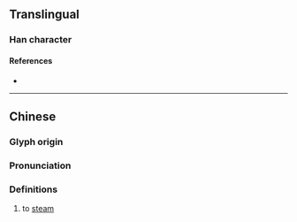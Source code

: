 {{character info}}
==Translingual==

===Han character===
{{Han char|rn=86|rad=火|as=18|sn=22|four=95036|canj=FLII|ids=⿰火蟲}}

====References====
* {{Han ref|kx=0687.340|dkj=19615|dj=1099.190|hdz=32249.080|uh=721E|ud=29214|bh=F6EC|bd=63212}}

----

==Chinese==
{{zh-forms|alt=烛,蟲}}

===Glyph origin===
{{Han etym}}

===Pronunciation===
{{zh-pron
|m=chóng,tóng
|m-s=
|dg=
|c=cung4,tung4
|c-t=
|g=
|h=pfs=
|j=
|mb=
|md=
|mn=
|mn-t=
|w=
|x=
|mc=y
|oc=y
|cat=a
}}

===Definitions===
{{head|zh|Han character}}

# {{zh-div|爞}} to [[steam]]